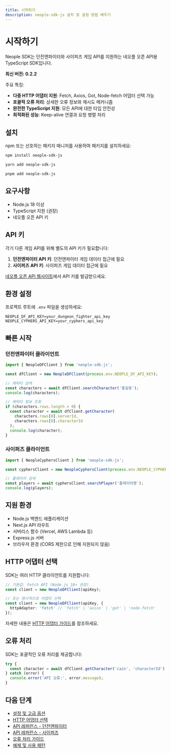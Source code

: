 ```yaml
---
title: 시작하기
description: neople-sdk-js 설치 및 설정 방법 배우기
---
```


# 시작하기

Neople SDK는 던전앤파이터와 사이퍼즈 게임 API를 지원하는 네오플 오픈 API용 TypeScript SDK입니다.

**최신 버전: 0.2.2**

주요 특징:
- **다중 HTTP 어댑터 지원**: Fetch, Axios, Got, Node-fetch 어댑터 선택 가능
- **포괄적 오류 처리**: 상세한 오류 정보와 재시도 메커니즘
- **완전한 TypeScript 지원**: 모든 API에 대한 타입 안전성
- **최적화된 성능**: Keep-alive 연결과 요청 병렬 처리

## 설치

npm 또는 선호하는 패키지 매니저를 사용하여 패키지를 설치하세요:

```bash
npm install neople-sdk-js
```

```bash
yarn add neople-sdk-js
```

```bash
pnpm add neople-sdk-js
```

## 요구사항

- Node.js 18 이상
- TypeScript 지원 (권장)
- 네오플 오픈 API 키

## API 키

각기 다른 게임 API를 위해 별도의 API 키가 필요합니다:

1. **던전앤파이터 API 키**: 던전앤파이터 게임 데이터 접근에 필요
2. **사이퍼즈 API 키**: 사이퍼즈 게임 데이터 접근에 필요

[네오플 오픈 API 웹사이트](https://developers.neople.co.kr/)에서 API 키를 발급받으세요.

## 환경 설정

프로젝트 루트에 `.env` 파일을 생성하세요:

```dotenv
NEOPLE_DF_API_KEY=your_dungeon_fighter_api_key
NEOPLE_CYPHERS_API_KEY=your_cyphers_api_key
```

## 빠른 시작

### 던전앤파이터 클라이언트

```typescript
import { NeopleDFClient } from 'neople-sdk-js';

const dfClient = new NeopleDFClient(process.env.NEOPLE_DF_API_KEY);

// 캐릭터 검색
const characters = await dfClient.searchCharacter('홍길동');
console.log(characters);

// 캐릭터 정보 조회
if (characters.rows.length > 0) {
  const character = await dfClient.getCharacter(
    characters.rows[0].serverId,
    characters.rows[0].characterId
  );
  console.log(character);
}
```

### 사이퍼즈 클라이언트

```typescript
import { NeopleCyphersClient } from 'neople-sdk-js';

const cyphersClient = new NeopleCyphersClient(process.env.NEOPLE_CYPHERS_API_KEY);

// 플레이어 검색
const players = await cyphersClient.searchPlayer('플레이어명');
console.log(players);
```

## 지원 환경

- Node.js 백엔드 애플리케이션
- Next.js API 라우트  
- 서버리스 함수 (Vercel, AWS Lambda 등)
- Express.js 서버
- 브라우저 환경 (CORS 제한으로 인해 지원되지 않음)

## HTTP 어댑터 선택

SDK는 여러 HTTP 클라이언트를 지원합니다:

```typescript
// 기본값: Fetch API (Node.js 18+ 권장)
const client = new NeopleDFClient(apiKey);

// 또는 명시적으로 어댑터 선택
const client = new NeopleDFClient(apiKey, {
  httpAdapter: 'fetch' // 'fetch' | 'axios' | 'got' | 'node-fetch'
});
```

자세한 내용은 [HTTP 어댑터 가이드](/docs/adapter-fetch)를 참조하세요.

## 오류 처리

SDK는 포괄적인 오류 처리를 제공합니다:

```typescript
try {
  const character = await dfClient.getCharacter('cain', 'characterId');
} catch (error) {
  console.error('API 오류:', error.message);
}
```

## 다음 단계

- [설정 및 고급 옵션](/docs/configuration)
- [HTTP 어댑터 선택](/docs/adapter-fetch) 
- [API 레퍼런스 - 던전앤파이터](/docs/api-dungeon-fighter)
- [API 레퍼런스 - 사이퍼즈](/docs/api-cyphers)
- [오류 처리 가이드](/docs/error-handling)
- [예제 및 사용 패턴](/docs/examples)
